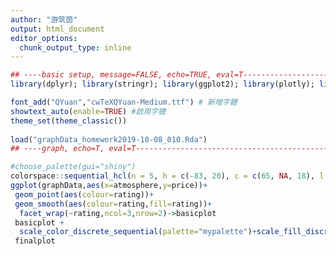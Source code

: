 ```yaml
---
author: "游筑茵"
output: html_document
editor_options: 
  chunk_output_type: inline
---
```


```r


## ----basic setup, message=FALSE, echo=TRUE, eval=T-----------------------
library(dplyr); library(stringr); library(ggplot2); library(plotly); library(lubridate); library(readr); library(tidyr); library(showtext)

font_add("QYuan","cwTeXQYuan-Medium.ttf") # 新增字體
showtext_auto(enable=TRUE) #啟用字體
theme_set(theme_classic())
 
load("graphData_homework2019-10-08_010.Rda")
## ----graph, echo=T, eval=T-----------------------------------------------

#choose_palette(gui="shiny")
colorspace::sequential_hcl(n = 5, h = c(-83, 20), c = c(65, NA, 18), l = c(32, 90), power = c(0.5, 1), register = "mypalette")
ggplot(graphData,aes(x=atmosphere,y=price))+
 geom_point(aes(colour=rating))+
 geom_smooth(aes(colour=rating,fill=rating))+
  facet_wrap(~rating,ncol=3,nrow=2)->basicplot
 basicplot +
  scale_color_discrete_sequential(palette="mypalette")+scale_fill_discrete_sequential(palette="mypalette") ->finalplot
 finalplot   

```
 
